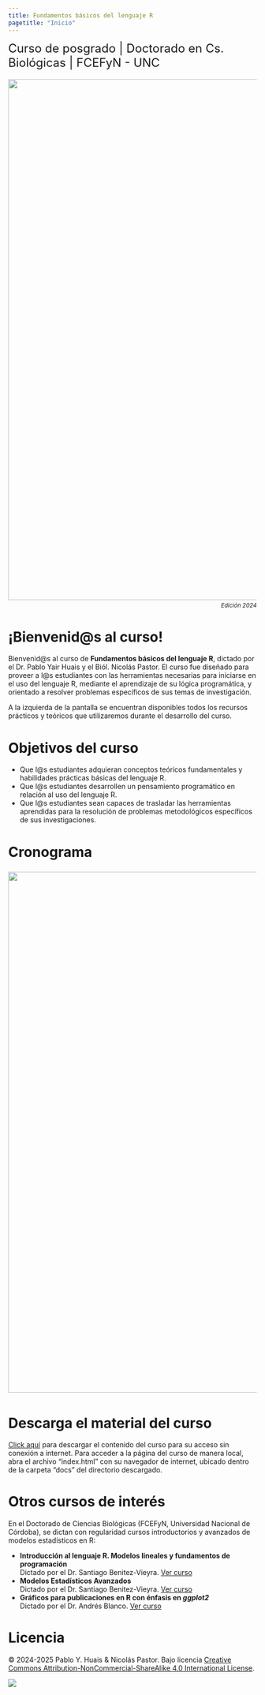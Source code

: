 ```yaml
---
title: Fundamentos básicos del lenguaje R
pagetitle: "Inicio"
---
```


<font size=5>Curso de posgrado \| Doctorado en Cs. Biológicas \| FCEFyN - UNC</font>

<p align="center" style="margin: 0; padding: 0;">

<img src="pics/foto_2024.jpg" style="padding: 5px 0 5px 0; width: 66rem; max-width: 100%; height: auto; vertical-align: middle; border-style: none;"/> <br> [<i><sup>Edición 2024</sup></i>]{style="display: block; text-align: right; margin: 0; padding: 0;"}

</p>

# ¡Bienvenid\@s al curso!

Bienvenid\@s al curso de **Fundamentos básicos del lenguaje R**, dictado por el Dr. Pablo Yair Huais y el Biól. Nicolás Pastor. El curso fue diseñado para proveer a l\@s estudiantes con las herramientas necesarias para iniciarse en el uso del lenguaje R, mediante el aprendizaje de su lógica programática, y orientado a resolver problemas específicos de sus temas de investigación.

A la izquierda de la pantalla se encuentran disponibles todos los recursos prácticos y teóricos que utilizaremos durante el desarrollo del curso.

# Objetivos del curso

-   Que l\@s estudiantes adquieran conceptos teóricos fundamentales y habilidades prácticas básicas del lenguaje R.
-   Que l\@s estudiantes desarrollen un pensamiento programático en relación al uso del lenguaje R.
-   Que l\@s estudiantes sean capaces de trasladar las herramientas aprendidas para la resolución de problemas metodológicos específicos de sus investigaciones.

# Cronograma {#cronograma}

<p align="center">

<a href="pics/cronograma.png" target="_blank"> <img src="pics/cronograma.png" style="padding: 5px 0 5px 0;width: 66rem;max-width:100%;height:auto;vertical-align:middle;border-style: none;"/></a>

</p>

<!---

# Evaluación 2025

[Haz click aquí para acceder a la evaluación del curso](unidad5/Evaluacion.html){target="_blank"}

--->

# Descarga el material del curso

[Click aquí](https://github.com/curso-statsCBA/fundamentos_R/archive/refs/heads/main.zip) para descargar el contenido del curso para su acceso sin conexión a internet. Para acceder a la página del curso de manera local, abra el archivo "index.html" con su navegador de internet, ubicado dentro de la carpeta "docs" del directorio descargado.

# Otros cursos de interés

En el Doctorado de Ciencias Biológicas (FCEFyN, Universidad Nacional de Córdoba), se dictan con regularidad cursos introductorios y avanzados de modelos estadísticos en R:

-   **Introducción al lenguaje R. Modelos lineales y fundamentos de programación** <br>Dictado por el Dr. Santiago Benitez-Vieyra. [Ver curso](https://curso-statscba.github.io/curso-R/){target="_blank"}
-   **Modelos Estadísticos Avanzados** <br>Dictado por el Dr. Santiago Benitez-Vieyra. [Ver curso](https://curso-statscba.github.io/modelos_avanzados/){target="_blank"}
-   **Gráficos para publicaciones en R con énfasis en *ggplot2*** <br>Dictado por el Dr. Andrés Blanco. [Ver curso](https://andresblanco-unc.github.io/curso_graficos_ggplot/){target="_blank"}

# Licencia

© 2024-2025 Pablo Y. Huais & Nicolás Pastor. Bajo licencia [Creative Commons Attribution-NonCommercial-ShareAlike 4.0 International License](http://creativecommons.org/licenses/by-nc-sa/4.0/).

<a href="http://creativecommons.org/licenses/by-nc-sa/4.0/" target="_blank"> <img src="https://licensebuttons.net/l/by-nc-sa/4.0/88x31.png"/></a>
